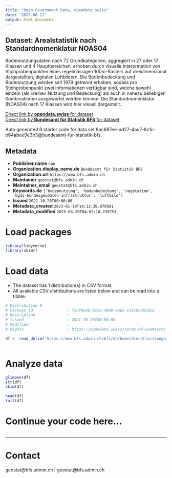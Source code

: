 ```yaml
---
title: "Open Government Data, opendata.swiss"
date: "2025-06-11"
output: html_document
---
```


## Dataset: Arealstatistik nach Standardnomenklatur NOAS04

Bodennutzungsdaten nach 72 Grundkategorien, aggregiert in 27 oder 17 Klassen und 4 Hauptbereichen, erhoben durch visuelle Interpretation von Stichprobenpunkten eines regelmässigen 100m-Rasters auf dreidimensional dargestellten, digitalen Luftbildern. Die Bodenbedeckung und Bodennutzung werden seit 1979 getrennt erhoben, sodass pro Stichprobenpunkt zwei Informationen verfügbar sind, welche sowohl einzeln (als «reine» Nutzung und Bedeckung) als auch in nahezu beliebigen Kombinationen ausgewertet werden können. Die Standardnomenklatur (NOAS04) nach 17 Klassen wird hier visuell dargestellt.

[Direct link by **opendata.swiss** for dataset](https://opendata.swiss/de/dataset/arealstatistik-nach-standardnomenklatur-noas04)<br>
[Direct link by **Bundesamt für Statistik BFS** for dataset](https://www.bfs.admin.ch/bfs/de/home/dienstleistungen/geostat/geodaten-bundesstatistik/boden-nutzung-bedeckung-eignung/arealstatistik-schweiz.assetdetail.32376295.html)

Auto generated R starter code for data set 8ac687ee-ad27-4ac7-8c1c-b64abee9e3b3@bundesamt-fur-statistik-bfs.

## Metadata

- **Publisher.name** `nan`
- **Organization.display_name.de** `Bundesamt für Statistik BFS`
- **Organization.url** `https://www.bfs.admin.ch`
- **Maintainer** `geostat@bfs.admin.ch`
- **Maintainer_email** `geostat@bfs.admin.ch`
- **Keywords.de** `['bodennutzung', 'bodenbedeckung', 'vegetation', 'bgdi-bundesgeodaten-infrastruktur', 'luftbild']`
- **Issued** `2021-10-20T00:00:00`
- **Metadata_created** `2023-01-19T14:12:38.870501`
- **Metadata_modified** `2025-03-26T04:02:18.239753`


# Load packages

```r

library(tidyverse)
library(skimr)

```

# Load data

-   The dataset has 1 distribution(s) in CSV format.
-   All available CSV distributions are listed below and can be read into a tibble.

```r

# Distribution 0
# Package_id               : f55f9e9b-821a-4000-ae62-ca510c98c85d
# Description              : 
# Issued                   : 2021-10-20T00:00:00
# Modified                 : 
# Rights                   : https://opendata.swiss/terms-of-use#terms_by_ask

df <- read_delim('https://www.bfs.admin.ch/bfs/de/home/dienstleistungen/geostat/geodaten-bundesstatistik/boden-nutzung-bedeckung-eignung/arealstatistik-schweiz.assetdetail.32376296.html')



```

# Analyze data

```r

glimpse(df)
str(df)
skim(df)

head(df)
tail(df)

```

# Continue your code here...

```r

```

------------------------------------------------------------------------

# Contact

geostat@bfs.admin.ch | geostat@bfs.admin.ch
